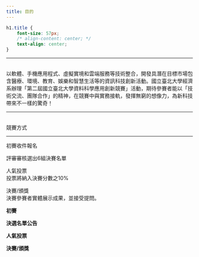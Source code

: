 ```yaml
---
title: 目的
---
```

```css
h1.title {
    font-size: 57px;
    /* align-content: center; */
    text-align: center;
}
```

---


<div class="divborder">

<p class="paragraph">
<br>
以軟體、手機應用程式、虛擬實境和雲端服務等技術整合，開發具潛在目標市場包含醫療、環境、教育、娛樂和智慧生活等的資訊科技創新活動。國立臺北大學經濟系辦理「第二屆國立臺北大學資料科學應用創新競賽」活動，期待參賽者能以「技術交流、團隊合作」的精神，在競賽中與實務接軌，發揮無窮的想像力，為新科技帶來不一樣的驚奇！
</p>

</div>

___

<br>
  <div class="title" >競賽方式</div>

___

<div id="timelineL">
<p>
初賽收件報名
<br>

</p>
<p>
評審審核選出6組決賽名單
</p>
<p>
人氣投票
<br>
投票將納入決賽分數之10%
</p>
<p>
決賽/頒獎
<br>
決賽參賽者實體展示成果，並接受提問。
<br>
</p>
</div>



<div id="timelineR" class="vtl">
<div class="ewrap">
<div class="event">
<strong class="text">初賽</strong>
</div>
</div>
<div class="ewrap">
<div class="event">
<strong class="text">決選名單公告</strong>
</div>
</div>
<div class="ewrap">
<div class="event">
<strong class="text">人氣投票</strong>
</div>
</div>
<div class="ewrap">
<div class="event">
<strong class="text">決賽/頒獎</strong>
</div>
</div>
</div>

<div style="clear:both;"></div>
